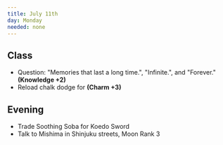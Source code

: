```yaml
---
title: July 11th
day: Monday
needed: none
---
```


## Class
- Question: "Memories that last a long time.", "Infinite.", and "Forever." **(Knowledge +2)**
- Reload chalk dodge for **(Charm +3)**

## Evening
- Trade Soothing Soba for Koedo Sword
- Talk to Mishima in Shinjuku streets, Moon Rank 3